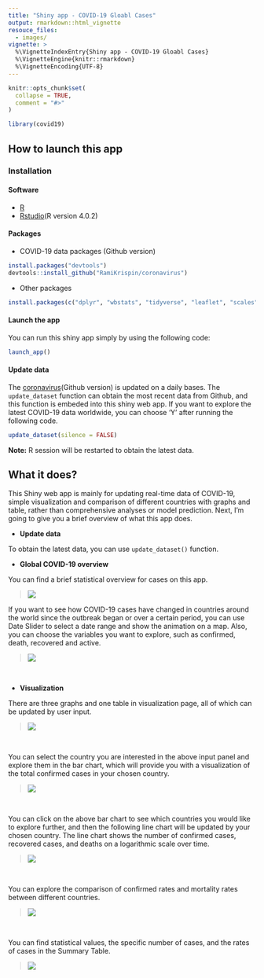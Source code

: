 ```yaml
---
title: "Shiny app - COVID-19 Gloabl Cases"
output: rmarkdown::html_vignette
resouce_files:
  - images/
vignette: >
  %\VignetteIndexEntry{Shiny app - COVID-19 Gloabl Cases}
  %\VignetteEngine{knitr::rmarkdown}
  %\VignetteEncoding{UTF-8}
---
```


```r
knitr::opts_chunk$set(
  collapse = TRUE,
  comment = "#>"
)
```

```r
library(covid19)
```

## How to launch this app

### Installation

#### Software

- [R](https://cran.r-project.org/bin/windows/base/)
- [Rstudio](https://rstudio.com/products/rstudio/download/)(R version 4.0.2)


#### Packages

- COVID-19 data packages (Github version)

``` r
install.packages("devtools")
devtools::install_github("RamiKrispin/coronavirus")
```

- Other packages 

``` r
install.packages(c("dplyr", "wbstats", "tidyverse", "leaflet", "scales", "shiny", "shinydashboard", "shinyWidgets", "highcharter", "htmltools", "plotly", "DT", "shinythemes", "covid19", "rlang"))
```

#### Launch the app

You can run this shiny app simply by using the following code: 

```r
launch_app()
```

#### Update data

The [coronavirus](https://github.com/RamiKrispin/coronavirus)(Github version) is updated on a daily bases. The `update_dataset` function can obtain the most recent data from Github, and this function is embeded into this shiny web app. If you want to explore the latest COVID-19 data worldwide, you can choose 'Y' after running the following code.  

``` r
update_dataset(silence = FALSE)
```

**Note:** R session will be restarted to obtain the latest data.


## What it does?

This Shiny web app is mainly for updating real-time data of COVID-19, simple visualization and comparison of different countries with graphs and table, rather than comprehensive analyses or model prediction. Next, I'm going to give you a brief overview of what this app does.  

- **Update data**

To obtain the latest data, you can use `update_dataset()` function.  

- **Global COVID-19 overview**

You can find a brief statistical overview for cases on this app.

> ![](images/Picture1.png)


If you want to see how COVID-19 cases have changed in countries around the world since the outbreak began or over a certain period, you can use Date Slider to select a date range and show the animation on a map. Also, you can choose the variables you want to explore, such as confirmed, death, recovered and active.  

> ![](images/Picture2.png)

<br>

- **Visualization**

There are three graphs and one table in visualization page, all of which can be updated by user input.
 
> ![](images/Picture3.png)

<br>

You can select the country you are interested in the above input panel and explore them in the bar chart, which will provide you with a visualization of the total confirmed cases in your chosen country.

> ![](images/Picture4.png)

<br>

You can click on the above bar chart to see which countries you would like to explore further, and then the following line chart will be updated by your chosen country. The line chart shows the number of confirmed cases, recovered cases, and deaths on a logarithmic scale over time.  

> ![](images/Picture5.png)

<br>

You can explore the comparison of confirmed rates and mortality rates between different countries.  

> ![](images/Picture6.png)

<br>

You can find statistical values, the specific number of cases, and the rates of cases in the Summary Table.  

> ![](images/Picture7.png)



